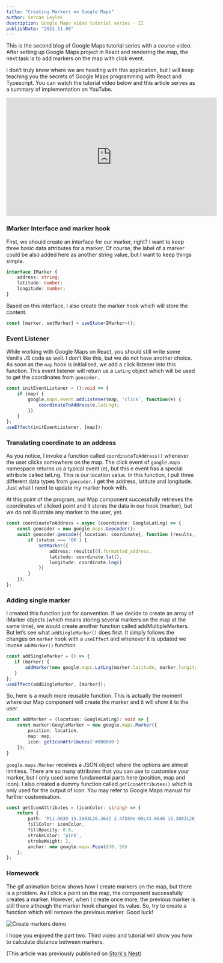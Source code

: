 ```yaml
---
title: "Creating Markers on Google Maps"
author: Sercan Leylek
description: Google Maps video tutorial series - II
publishDate: "2021.11.08"
---
```


<Ingress>
    This is the second blog of Google Maps tutorial series with a course video. After setting up Google Maps project in
    React and rendering the map, the next task is to add markers on the map with click event.
</Ingress>

I don’t truly know where we are heading with this application, but I will keep teaching you the secrets of Google Maps programming
with React and Typescript. You can watch the tutorial video below and this article serves as a summary of implementation on YouTube.

<iframe width="560" height="315" src="https://www.youtube.com/embed/Id2NtV3TcMQ" title="YouTube video player" frameborder="0" allow="accelerometer; autoplay; clipboard-write; encrypted-media; gyroscope; picture-in-picture" allowfullscreen></iframe>

### IMarker Interface and marker hook

First, we should create an interface for our marker, right? I want to keep three basic data attributes for a marker.
Of course, the label of a marker could be also added here as another string value, but I want to keep things simple.

```typescript
interface IMarker {
    address: string;
    latitude: number;
    longitude: number;
}
```

Based on this interface, I also create the marker hook which will store the content.

```typescript
const [marker, setMarker] = useState<IMarker>();
```

### Event Listener

While working with Google Maps on React, you should still write some Vanilla JS code as well. I don’t like this, but we do not have another choice.
As soon as the `map` hook is initialised, we add a click listener into this function.
This event listener will return us a `LatLng` object which will be used to get the coordinates from `geocoder.`

```typescript
const initEventListener = ():void => {
    if (map) {
        google.maps.event.addListener(map, 'click', function(e) {
            coordinateToAddress(e.latLng);
        })
    }
};
useEffect(initEventListener, [map]);
```

### Translating coordinate to an address

As you notice, I invoke a function called `coordinateToAddress()` whenever the user clicks somewhere on the map.
The click event of `google.maps` namespace returns us a typical event (e), but this e event has a special attribute called latLng.
This is our location value. In this function, I pull three different data types from `geocoder`. I get the address, latitute and longitude.
Just what I need to update my marker hook with.

At this point of the program, our Map component successfully retrieves the coordinates of clicked point and
it stores the data in our hook (marker), but we do not illustrate any marker to the user, yet.

```typescript
const coordinateToAddress = async (coordinate: GoogleLatLng) => {
    const geocoder = new google.maps.Geocoder();
    await geocoder.geocode({ location: coordinate}, function (results, status) {
        if (status === 'OK') {
            setMarker({
                address: results[0].formatted_address,
                latitude: coordinate.lat(),
                longitude: coordinate.lng()
            })
        }
    });
};
```


### Adding single marker

I created this function just for convention. If we decide to create an array of IMarker objects
(which means storing several markers on the map at the same time), we would create another function called addMultipleMarkers.
But let’s see what `addSingleMarker()` does first. It simply follows the changes on `marker` hook with a `useEffect` and
whenever it is updated we invoke `addMarker()` function.

```typescript
const addSingleMarker = () => {
   if (marker) {
       addMarker(new google.maps.LatLng(marker.latitude, marker.longitude));
   }
};
useEffect(addSingleMarker, [marker]);
```

So, here is a much more reusable function. This is actually the moment where our Map component will create the marker and it will show it to the user.

```typescript
const addMarker = (location: GoogleLatLng): void => {
    const marker:GoogleMarker = new google.maps.Marker({
        position: location,
        map: map,
        icon: getIconAttributes('#000000')
    });
}
```

`google.maps.Marker` receives a JSON object where the options are almost limitless.
There are so many attributes that you can use to customise your marker, but I only used some fundamental parts here (position, map and icon).
I also created a dummy function called `getIconAttributes()` which is only used for the output of icon.
You may refer to Google Maps manual for further customisation.

```typescript
const getIconAttributes = (iconColor: string) => {
    return {
        path: 'M11.0639 15.3003L26.3642 2.47559e-05L41.6646 15.3003L26.3638 51.3639L11.0639 15.3003 M22,17.5a4.5,4.5 0 1,0 9,0a4.5,4.5 0 1,0 -9,0Z',
        fillColor: iconColor,
        fillOpacity: 0.8,
        strokeColor: 'pink',
        strokeWeight: 2,
        anchor: new google.maps.Point(30, 50)
    };
};
```

### Homework

The gif animation below shows how I create markers on the map, but there is a problem.
As I click a point on the map, the component successfully creates a marker.
However, when I create once more, the previous marker is still there although the marker hook changed its value.
So, try to create a function which will remove the previous marker. Good luck!

![Create markers demo](/assets/blog/google-maps-create-marker-example-typescript.gif)

I hope you enjoyed the part two. Third video and tutorial will show you how to calculate distance between markers.

(This article was previously published on [Stork's Nest](https://storksnestblog.wordpress.com/2020/10/27/creating-markers-on-google-maps-with-react-typescript/))